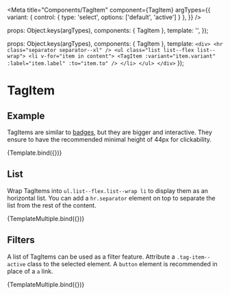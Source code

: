 
<Meta
  title="Components/TagItem"
  component={TagItem}
  argTypes={{
    variant:    { control: { type: 'select', options: ['default', 'active'] } },
  }}
/>

  props: Object.keys(argTypes),
  components: { TagItem },
  template: '<TagItem :variant="variant" :label="label" :to="to"/>',
});

  props: Object.keys(argTypes),
  components: { TagItem },
  template: 
    `
    <div>
      <hr class="separator separator--xl" />
      <ul class="list list--flex list--wrap">
        <li v-for="item in content">
          <TagItem :variant="item.variant" :label="item.label" :to="item.to" />
        </li>
      </ul>
    </div>
    ` 
});


# TagItem


## Example

TagItems are similar to [badges](?path=/docs/components-badge--example), but they are bigger and interactive. They ensure to have the recommended minimal height of 44px for clickability.


<Canvas>
  <Story
    name="Example"
    args={{
      variant: 'default',
      label: 'Button text',
      to: 'http://www.admin.ch'
    }}
  >
    {Template.bind({})}
  </Story>
</Canvas>

<ArgsTable story="Example" />

## List

Wrap TagItems into `ul.list--flex.list--wrap li` to display them as an horizontal list.
You can add a `hr.separator` element on top to separate the list from the rest of the content.

<Canvas>
  <Story
    name="List"
    args={{
      content: [
        {
          variant: 'default',
          label: 'Tag one',
          to: '#'
        },
        {
          variant: 'default',
          label: 'Tag two',
          to: '#'
        },
        {
          variant: 'default',
          label: 'Tag three',
          to: '#'
        },
        {
          variant: 'default',
          label: 'Tag four',
          to: '#'
        }
      ]
    }}
  >
    {TemplateMultiple.bind({})}
  </Story>
</Canvas>


## Filters

A list of TagItems can be used as a filter feature. 
Attribute a `.tag-item--active` class to the selected element.
A `button` element is recommended in place of a `a` link. 

<Canvas>
  <Story
    name="Filters"
    args={{
      content: [
        {
          variant: 'active',
          label: 'All',
        },
        {
          variant: 'default',
          label: 'Filter one',
        },
        {
          variant: 'default',
          label: 'Filter two',
        },
        {
          variant: 'default',
          label: 'Filter three',
        }
      ]
    }}
  >
    {TemplateMultiple.bind({})}
  </Story>
</Canvas>

